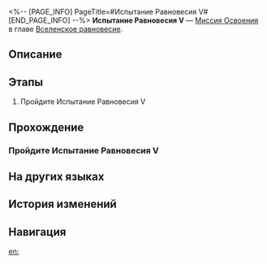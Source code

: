 <%-- [PAGE_INFO]
PageTitle=#Испытание Равновесия V#
[END_PAGE_INFO] --%>
{{Дополнить|Диалоги.}}
{{Миссия Инфобокс
|id              = 4020112
|Название        = 
|Изображение     = Миссия Испытание Равновесия V.png
|Тип             = Миссия Освоения
|Событие         = 
|Глава           = Вселенское равновесие
|Условия         = 
|Персонажи       = Первопроходец
|СтартЛокация    = [[Ярило-VI]] — [[Запретная зона Среброгривых Стражей]]
|Мир             = Ярило-VI
|Предыдущая      = 
|Следующая       = 
|Награды         = 
}}
'''Испытание Равновесия V''' — [[Миссия Освоения]] в главе [[Вселенское равновесие]].

==Описание==
{{Описание|<!--официальное описание из Перекрёстка судеб-->}}

==Этапы==
# Пройдите Испытание Равновесия V

==Прохождение==
{{Дополнить}}

===Пройдите Испытание Равновесия V===
{{Описание миссии|тип=Миссия Освоения|локация=Запретная зона Среброгривых Стражей|Арбитр снова здесь. Вы уже хорошо осведомлены о содержании, формате, плюсах и минусах, не так ли? Тогда идите. Ради Равновесия...}}
{{Диалог Начало}}
{{Диалог Конец}}

==На других языках==
{{На других языках
|en   = Trial of Equilibrium: Part Five
|zhs  = 「均衡」的试炼•伍
|zht  = 「均衡」的試煉•伍
|ja   = 「均衡」の試練・伍
|ko   = 「균형」의 시련•5
|es   = Prueba del Equilibrio (V)
|fr   = Épreuve de l'Équilibre &mdash; Cinquième&nbsp;partie
|ru   = Испытание Равновесия V
|th   = บททดสอบแห่งความสมดุล - 5
|vi   = Rèn Luyện Cân Bằng-5
|de   = Prüfung der Balance&nbsp;– Fünf
|id   = Ujian "Equilibrium" (V)
|pt   = Prova do Equilíbrio: Parte Cinco
}}

==История изменений==
{{История изменений|3.5}}

==Навигация==
{{Миссия Освоения Навбокс|Глава }}

[[en:]]
